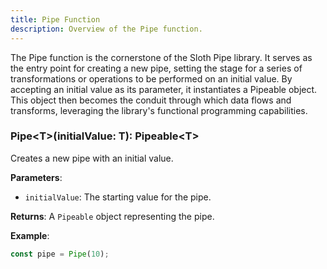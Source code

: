 ```yaml
---
title: Pipe Function
description: Overview of the Pipe function.
---
```


The Pipe function is the cornerstone of the Sloth Pipe library. It serves as the entry point for
creating a new pipe, setting the stage for a series of transformations or operations to be performed
on an initial value. By accepting an initial value as its parameter, it instantiates a Pipeable
object. This object then becomes the conduit through which data flows and transforms, leveraging the
library's functional programming capabilities.

### Pipe\<T>(initialValue: T): Pipeable\<T>

Creates a new pipe with an initial value.

**Parameters**:

-   `initialValue`: The starting value for the pipe.

**Returns**: A `Pipeable` object representing the pipe.

**Example**:

```typescript
const pipe = Pipe(10);
```
